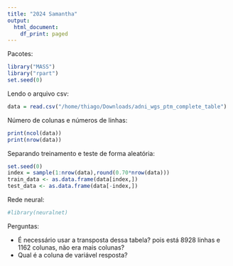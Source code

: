 ```yaml
---
title: "2024 Samantha"
output:
  html_document:
    df_print: paged
---
```


Pacotes:

```r
library("MASS")
library("rpart")
set.seed(0)
```

Lendo o arquivo csv:

```r
data = read.csv("/home/thiago/Downloads/adni_wgs_ptm_complete_table")
```

Número de colunas e números de linhas:
```r
print(ncol(data))
print(nrow(data))
```

Separando treinamento e teste de forma aleatória:

```r
set.seed(0)
index = sample(1:nrow(data),round(0.70*nrow(data)))
train_data <- as.data.frame(data[index,])
test_data <- as.data.frame(data[-index,])
```

Rede neural:


```r
#library(neuralnet)
```

Perguntas:

- É necessário usar a transposta dessa tabela? pois está 8928 linhas e 1162 colunas, não era mais colunas?
- Qual é a coluna de variável resposta?

